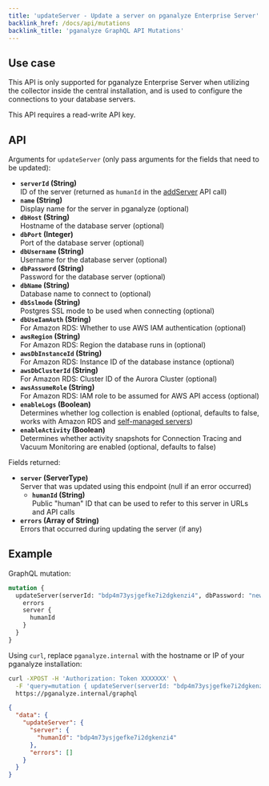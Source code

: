 ```yaml
---
title: 'updateServer - Update a server on pganalyze Enterprise Server'
backlink_href: /docs/api/mutations
backlink_title: 'pganalyze GraphQL API Mutations'
---
```


## Use case

This API is only supported for pganalyze Enterprise Server when utilizing the collector inside the central installation, and is used to configure the connections to your database servers.

This API requires a read-write API key.

## API

Arguments for `updateServer` (only pass arguments for the fields that need to be updated):

* **`serverId` (String)**<br />ID of the server (returned as `humanId` in the [addServer](/docs/api/mutations/addServer) API call)
* **`name` (String)**<br/>Display name for the server in pganalyze (optional)
* **`dbHost` (String)**<br/>Hostname of the database server (optional)
* **`dbPort` (Integer)**<br/>Port of the database server (optional)
* **`dbUsername` (String)**<br/>Username for the database server (optional)
* **`dbPassword` (String)**<br/>Password for the database server (optional)
* **`dbName` (String)**<br/>Database name to connect to (optional)
* **`dbSslmode` (String)**<br/>Postgres SSL mode to be used when connecting (optional)
* **`dbUseIamAuth` (String)**<br/>For Amazon RDS: Whether to use AWS IAM authentication (optional)
* **`awsRegion` (String)**<br/>For Amazon RDS: Region the database runs in (optional)
* **`awsDbInstanceId` (String)**<br/>For Amazon RDS: Instance ID of the database instance (optional)
* **`awsDbClusterId` (String)**<br />For Amazon RDS: Cluster ID of the Aurora Cluster (optional)
* **`awsAssumeRole` (String)**<br />For Amazon RDS: IAM role to be assumed for AWS API access (optional)
* **`enableLogs` (Boolean)**<br/>Determines whether log collection is enabled (optional, defaults to false, works with Amazon RDS and [self-managed servers](https://github.com/pganalyze/collector#setting-up-log-pg_read_file-helper))
* **`enableActivity` (Boolean)**<br/>Determines whether activity snapshots for Connection Tracing and Vacuum Monitoring are enabled (optional, defaults to false)

Fields returned:

* **`server` (ServerType)**<br/>Server that was updated using this endpoint (null if an error occurred)
  * **`humanId` (String)**<br/>Public "human" ID that can be used to refer to this server in URLs and API calls
* **`errors` (Array of String)**<br/>Errors that occurred during updating the server (if any)

## Example

GraphQL mutation:

```graphql
mutation {
  updateServer(serverId: "bdp4m73ysjgefke7i2dgkenzi4", dbPassword: "new-password") {
    errors
    server {
      humanId
    }
  }
}
```

Using `curl`, replace `pganalyze.internal` with the hostname or IP of your pganalyze installation:

```bash
curl -XPOST -H 'Authorization: Token XXXXXXX' \
  -F 'query=mutation { updateServer(serverId: "bdp4m73ysjgefke7i2dgkenzi4", dbPassword: "new-password") { server { humanId }, errors } }' \
  https://pganalyze.internal/graphql
```

```json
{
  "data": {
    "updateServer": {
      "server": {
        "humanId": "bdp4m73ysjgefke7i2dgkenzi4"
      },
      "errors": []
    }
  }
}
```
